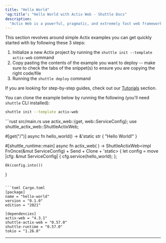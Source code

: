 ```yaml
---
title: "Hello World"
'og:title': "Hello World with Actix Web - Shuttle Docs"
description:
  "Actix Web is a powerful, pragmatic, and extremely fast web framework for Rust."
---
```


This section revolves around simple Actix examples you can get quickly started with by following these 3 steps:
1. Initialize a new Actix project by running the `shuttle init --template actix-web` command
2. Copy pasting the contents of the example you want to deploy -- make sure to check the tabs of the snippet(s) to ensure you are copying the right code/file
3. Running the `shuttle deploy` command

<Tip>If you are looking for step-by-step guides, check out our [Tutorials](/templates/tutorials) section.</Tip>

You can clone the example below by running the following (you'll need `shuttle` CLI installed):
```bash
shuttle init --template actix-web
```

<CodeGroup>
```rust src/main.rs
use actix_web::{get, web::ServiceConfig};
use shuttle_actix_web::ShuttleActixWeb;

#[get("/")]
async fn hello_world() -> &'static str {
    "Hello World!"
}

#[shuttle_runtime::main]
async fn actix_web(
) -> ShuttleActixWeb<impl FnOnce(&mut ServiceConfig) + Send + Clone + 'static> {
    let config = move |cfg: &mut ServiceConfig| {
        cfg.service(hello_world);
    };

    Ok(config.into())
}
```

```toml Cargo.toml
[package]
name = "hello-world"
version = "0.1.0"
edition = "2021"

[dependencies]
actix-web = "4.3.1"
shuttle-actix-web = "0.57.0"
shuttle-runtime = "0.57.0"
tokio = "1.26.0"
```
</CodeGroup>

---

<Snippet file="other-frameworks.mdx" />

<Snippet file="check-examples.mdx" />
